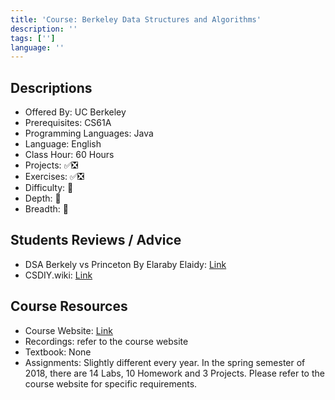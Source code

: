 ```yaml
---
title: 'Course: Berkeley Data Structures and Algorithms'
description: ''
tags: ['']
language: ''
---
```


## Descriptions

-   Offered By: UC Berkeley
-   Prerequisites: CS61A
-   Programming Languages: Java
-   Language: English
-   Class Hour: 60 Hours
-   Projects: ✅❎
-   Exercises: ✅❎
-   Difficulty: 🌟
-   Depth: 🌟
-   Breadth: 🌟

## Students Reviews / Advice

-   DSA Berkely vs Princeton By Elaraby Elaidy: [Link](/blog/dsa-berkeley-vs-princeton-elaraby-elaidy)
-   CSDIY.wiki: [Link](https://csdiy.wiki/en/%E6%95%B0%E6%8D%AE%E7%BB%93%E6%9E%84%E4%B8%8E%E7%AE%97%E6%B3%95/CS61B/)

## Course Resources

-   Course Website: [Link](https://sp18.datastructur.es/)
-   Recordings: refer to the course website
-   Textbook: None
-   Assignments: Slightly different every year. In the spring semester of 2018, there are 14 Labs, 10 Homework and 3 Projects. Please refer to the course website for specific requirements.
